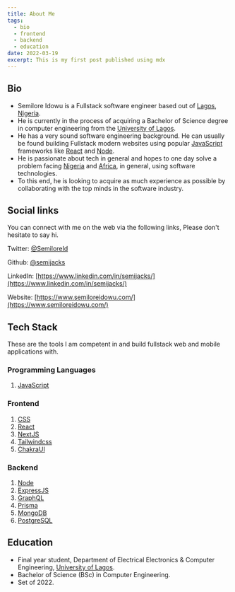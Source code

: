 ```yaml
---
title: About Me
tags:
  - bio
  - frontend
  - backend
  - education
date: 2022-03-19
excerpt: This is my first post published using mdx
---
```


## Bio

- Semilore Idowu is a Fullstack software engineer based out of [Lagos](https://en.wikipedia.org/wiki/Lagos), [Nigeria](https://en.wikipedia.org/wiki/Nigeria).
- He is currently in the process of acquiring a Bachelor of Science degree in computer engineering from the [University of Lagos](https://unilag.edu.ng/).
- He has a very sound software engineering background. He can usually be found building Fullstack modern websites using popular [JavaScript](https://developer.mozilla.org/en-US/docs/Learn/JavaScript/First_steps/What_is_JavaScript) frameworks like [React](https://reactjs.org/) and [Node](https://nodejs.org/en/).
- He is passionate about tech in general and hopes to one day solve a problem facing [Nigeria](https://en.wikipedia.org/wiki/Nigeria) and [Africa](https://en.wikipedia.org/wiki/Africa), in general, using software technologies.
- To this end, he is looking to acquire as much experience as possible by collaborating with the top minds in the software industry.

## Social links

You can connect with me on the web via the following links, Please don't hesitate to say hi.

Twitter: [@SemiloreId](https://twitter.com/SemiloreId)

Github: [@semijacks](https://github.com/semijacks)

LinkedIn: [https://www.linkedin.com/in/semijacks/](https://www.linkedin.com/in/semijacks/)

Website: [https://www.semiloreidowu.com/](https://www.semiloreidowu.com/)

## Tech Stack

These are the tools I am competent in and build fullstack web and mobile applications with.

### Programming Languages

1. [JavaScript](https://developer.mozilla.org/en-US/docs/Learn/JavaScript/First_steps/What_is_JavaScript)

### Frontend

1. [CSS](https://www.w3schools.com/css/)
2. [React](https://reactjs.org/)
3. [NextJS](https://nextjs.org/)
4. [Tailwindcss](https://tailwindcss.com/)
5. [ChakraUI](https://chakra-ui.com/)

### Backend

1. [Node](https://nodejs.org/en/)
2. [ExpressJS](https://expressjs.com/)
3. [GraphQL](https://graphql.org/)
4. [Prisma](https://www.prisma.io/)
5. [MongoDB](https://www.mongodb.com/)
6. [PostgreSQL](https://www.postgresql.org/)

## Education

- Final year student, Department of Electrical Electronics & Computer Engineering, [University of Lagos](https://unilag.edu.ng/).
- Bachelor of Science (BSc) in Computer Engineering.
- Set of 2022.